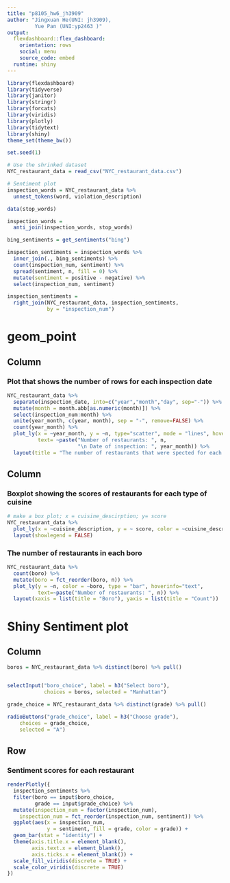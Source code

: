 ```yaml
---
title: "p8105_hw6_jh3909"
author: "Jingxuan He(UNI: jh3909),
         Yue Pan (UNI:yp2463 )" 
output: 
  flexdashboard::flex_dashboard:
    orientation: rows
    social: menu
    source_code: embed
  runtime: shiny
---
```


```r
library(flexdashboard)
library(tidyverse)
library(janitor)
library(stringr)
library(forcats)
library(viridis)
library(plotly)
library(tidytext)
library(shiny)
theme_set(theme_bw())
```


```r
set.seed(1)

# Use the shrinked dataset
NYC_restaurant_data = read_csv("NYC_restaurant_data.csv")

# Sentiment plot
inspection_words = NYC_restaurant_data %>% 
  unnest_tokens(word, violation_description)

data(stop_words)

inspection_words = 
  anti_join(inspection_words, stop_words)

bing_sentiments = get_sentiments("bing")

inspection_sentiments = inspection_words %>% 
  inner_join(., bing_sentiments) %>% 
  count(inspection_num, sentiment) %>% 
  spread(sentiment, n, fill = 0) %>% 
  mutate(sentiment = positive - negative) %>% 
  select(inspection_num, sentiment)

inspection_sentiments = 
  right_join(NYC_restaurant_data, inspection_sentiments, 
             by = "inspection_num")
```

geom_point
=======================================================================


Column {data-width=650}
-----------------------------------------------------------------------

### Plot that shows the number of rows for each inspection date

```r

NYC_restaurant_data %>% 
  separate(inspection_date, into=c("year","month","day", sep="-")) %>% 
  mutate(month = month.abb[as.numeric(month)]) %>% 
  select(inspection_num:month) %>% 
  unite(year_month, c(year, month), sep = "-", remove=FALSE) %>% 
  count(year_month) %>% 
  plot_ly(x = ~year_month, y = ~n, type="scatter", mode = "lines", hoverinfo="text",
          text= ~paste("Number of restaurants: ", n,
                       "\n Date of inspection: ", year_month)) %>% 
  layout(title = "The number of restaurants that were spected for each inspection date", xaxis = list(type="number of restaurants"))
```

Column {data-width=350}
-----------------------------------------------------------------------

### Boxplot showing the scores of restaurants for each type of cuisine

```r
# make a box plot; x = cuisine_descirption; y= score
NYC_restaurant_data %>%
  plot_ly(x = ~cuisine_description, y = ~ score, color = ~cuisine_description, type = "box", colors = "Set2") %>%
  layout(showlegend = FALSE)
```

### The number of restaurants in each boro

```r

NYC_restaurant_data %>% 
  count(boro) %>% 
  mutate(boro = fct_reorder(boro, n)) %>% 
  plot_ly(y = ~n, color = ~boro, type = "bar", hoverinfo="text",
          text=~paste("Number of restaurants: ", n)) %>%
  layout(xaxis = list(title = "Boro"), yaxis = list(title = "Count"))
```

Shiny Sentiment plot
=======================================================================

Column {.sidebar}
-----------------------------------------------------------------------
```r
boros = NYC_restaurant_data %>% distinct(boro) %>% pull()


selectInput("boro_choice", label = h3("Select boro"),
            choices = boros, selected = "Manhattan")

grade_choice = NYC_restaurant_data %>% distinct(grade) %>% pull()

radioButtons("grade_choice", label = h3("Choose grade"),
    choices = grade_choice, 
    selected = "A")
```

Row
-----------------------------------------------------------------------
### Sentiment scores for each restaurant

```r
renderPlotly({
  inspection_sentiments %>% 
  filter(boro == input$boro_choice,
         grade == input$grade_choice) %>% 
  mutate(inspection_num = factor(inspection_num),
    inspection_num = fct_reorder(inspection_num, sentiment)) %>% 
  ggplot(aes(x = inspection_num, 
             y = sentiment, fill = grade, color = grade)) + 
  geom_bar(stat = "identity") + 
  theme(axis.title.x = element_blank(),
        axis.text.x = element_blank(),
        axis.ticks.x = element_blank()) +
  scale_fill_viridis(discrete = TRUE) + 
  scale_color_viridis(discrete = TRUE) 
})
```
